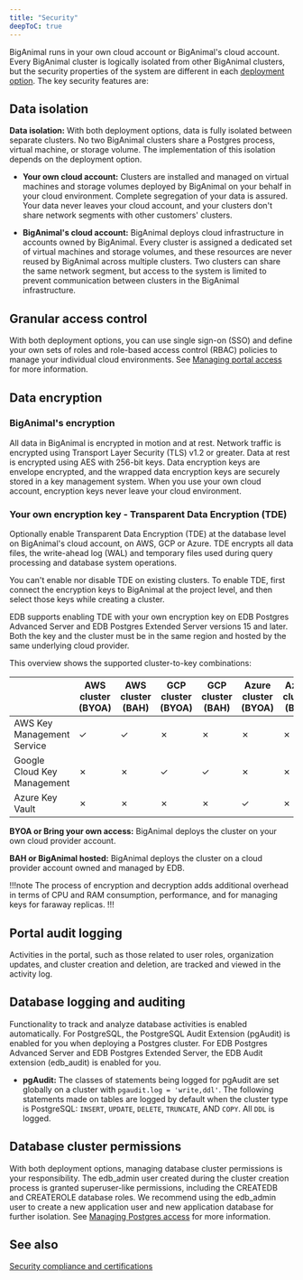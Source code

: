 ```yaml
---
title: "Security"
deepToC: true
---
```


BigAnimal runs in your own cloud account or BigAnimal's cloud account. Every BigAnimal cluster is logically isolated from other BigAnimal clusters, but the security properties of the system are different in each [deployment option](/biganimal/release/planning/deployment_options). The key security features are:

## Data isolation  

**Data isolation:** With both deployment options, data is fully isolated between separate clusters. No two BigAnimal clusters share a Postgres process, virtual machine, or storage volume. The implementation of this isolation depends on the deployment option.

-   **Your own cloud account:** Clusters are installed and managed on virtual machines and storage volumes deployed by BigAnimal on your behalf in your cloud environment. Complete segregation of your data is assured. Your data never leaves your cloud account, and your clusters don't share network segments with other customers' clusters.

-   **BigAnimal's cloud account:** BigAnimal deploys cloud infrastructure in accounts owned by BigAnimal. Every cluster is assigned a dedicated set of virtual machines and storage volumes, and these resources are never reused by BigAnimal across multiple clusters. Two clusters can share the same network segment, but access to the system is limited to prevent communication between clusters in the BigAnimal infrastructure.

## Granular access control

With both deployment options, you can use single sign-on (SSO) and define your own sets of roles and role-based access control (RBAC) policies to manage your individual cloud environments. See [Managing portal access](../../administering_cluster/01_portal_access/) for more information. 

## Data encryption

### BigAnimal's encryption

All data in BigAnimal is encrypted in motion and at rest. Network traffic is encrypted using Transport Layer Security (TLS) v1.2 or greater. Data at rest is encrypted using AES with 256-bit keys. Data encryption keys are envelope encrypted, and the wrapped data encryption keys are securely stored in a key management system. When you use your own cloud account, encryption keys never leave your cloud environment.

### Your own encryption key - Transparent Data Encryption (TDE)

Optionally enable Transparent Data Encryption (TDE) at the database level on BigAnimal's cloud account, on AWS, GCP or Azure. TDE encrypts all data files, the write-ahead log (WAL) and temporary files used during query processing and database system operations. 

You can't enable nor disable TDE on existing clusters. To enable TDE, first connect the encryption keys to BigAnimal at the project level, and then select those keys while creating a cluster. 

EDB supports enabling TDE with your own encryption key on EDB Postgres Advanced Server and EDB Postgres Extended Server versions 15 and later. Both the key and the cluster must be in the same region and hosted by the same underlying cloud provider. 

This overview shows the supported cluster-to-key combinations: 

|                             | AWS cluster (BYOA) | AWS cluster (BAH) | GCP cluster (BYOA) | GCP cluster (BAH) | Azure cluster (BYOA) | Azure cluster (BAH) |
|-----------------------------|--------------------|-------------------|--------------------|-------------------|----------------------|---------------------|
| AWS Key Management Service  | &check;            | &check;           | &cross;            | &cross;           | &cross;              | &cross;             |
| Google Cloud Key Management | &cross;            | &cross;           | &check;            | &check;           | &cross;              | &cross;             |
| Azure Key Vault             | &cross;            | &cross;           | &cross;            | &cross;           | &check;              | &cross;             |


**BYOA or Bring your own access:** BigAnimal deploys the cluster on your own cloud provider account.

**BAH or BigAnimal hosted:** BigAnimal deploys the cluster on a cloud provider account owned and managed by EDB.   

!!!note
   The process of encryption and decryption adds additional overhead in terms of CPU and RAM consumption, performance, and for managing keys for faraway replicas.
!!!

## Portal audit logging 

Activities in the portal, such as those related to user roles, organization updates, and cluster creation and deletion, are tracked and viewed in the activity log.  

## Database logging and auditing

Functionality to track and analyze database activities is enabled automatically. For PostgreSQL, the PostgreSQL Audit Extension (pgAudit) is enabled for you when deploying a Postgres cluster. For EDB Postgres Advanced Server and EDB Postgres Extended Server, the EDB Audit extension (edb_audit) is enabled for you. 

- **pgAudit:** The classes of statements being logged for pgAudit are set globally on a cluster with `pgaudit.log = 'write,ddl'`. The following statements made on tables are logged by default when the cluster type is PostgreSQL: `INSERT`, `UPDATE`, `DELETE`, `TRUNCATE`, AND `COPY`. All `DDL` is logged. 

## Database cluster permissions

With both deployment options, managing database cluster permissions is your responsibility. The edb_admin user created during the cluster creation process is granted superuser-like permissions, including the CREATEDB and CREATEROLE database roles. We recommend using the edb_admin user to create a new application user and new application database for further isolation. See [Managing Postgres access](../../using_cluster/01_postgres_access/) for more information.

## See also 

[Security compliance and certifications](compliance_and_certifications/)
